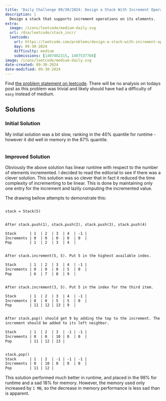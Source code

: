 ```yaml
---
title: 'Daily Challenge 09/30/2024: Design a Stack With Increment Operation.'
description: |
  Design a stack that supports increment operations on its elements.
extra:
  image: /icons/leetcode/medium-daily.svg
  url: /dsa/leetcode/stack_incr/
  leetcode:
    url: https://leetcode.com/problems/design-a-stack-with-increment-operation
    day: 09-30-2024
    difficulty: medium
    submissions: [1407482315, 1407537768]
image: /icons/leetcode/medium-daily.svg
date-created: 09-30-2024
date-modified: 09-30-2024
---
```



Find [the problem statement on leetcode](https://leetcode.com/problems/design-a-stack-with-increment-operation).
There will be no analysis on todays post as this problem was trivial and likely
should have had a difficulty of ``easy`` instead of medium.


## Solutions


### Initial Solution

My initial solution was a bit slow, ranking in the $40\%$ quantile for runtime 
- however it did well in memory in the $87\%$ quantile.


```.python

```


### Improved Solution

Obviously the above solution has linear runtime with respect to the number of 
elements incremented. I decided to read the editorial to see if there was a
clever solution. This solution was so clever that in fact it reduced the time
complexity of incrementing to be linear. This is done by maintaining only one
entry for the increment and lazily computing the incremented value.

The drawing bellow attempts to demonstrate this:

```default

stack = Stack(5)


After stack.push(1), stack.push(2), stack.push(3), stack.push(4)

Stack      | 1  | 2  | 3  | 4  | -1 |
Increments | 0  | 0  | 0  | 0  | 0  |
Pop        | 1  | 2  | 3  | 4  |


After stack.increment(5, 5). Put 5 in the highest available index.

Stack      | 1  | 2  | 3  | 4  | -1 |
Increments | 0  | 0  | 0  | 5  | 0  |
Pop        | 6  | 7  | 8  | 9  |


After stack.increment(3, 5). Put 5 in the index for the third item.

Stack      | 1  | 2  | 3  | 4  | -1 |
Increments | 0  | 0  | 5  | 5  | 0  |
Pop        | 11 | 12 | 13 | 9  |


After stack.pop() should get 9 by adding the top to the increment. The 
increment should be added to its left neighbor.

Stack      | 1  | 2  | 3  | -1 | -1 |
Increments | 0  | 0  | 10 | 0  | 0  |
Pop        | 11 | 12 | 13 |


stack.pop()
Stack      | 1  | 2  | -1 | -1 | -1 |
Increments | 0  | 10 | 0  | 0  | 0  |
Pop        | 11 | 12 |
```

This solution performed much better in runtime, and placed in the $98\%$ for 
runtime and a sad $18\%$ for memory. However, the memory used only increased by
``1 MB``, so the decrease in memory performance is less sad than is apparent.


```.python

```


